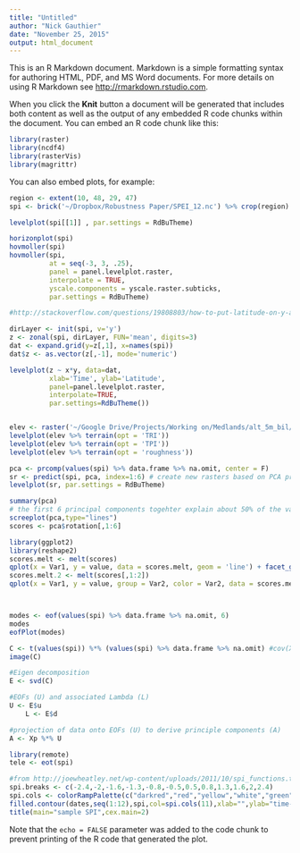 ```yaml
---
title: "Untitled"
author: "Nick Gauthier"
date: "November 25, 2015"
output: html_document
---
```


This is an R Markdown document. Markdown is a simple formatting syntax for authoring HTML, PDF, and MS Word documents. For more details on using R Markdown see <http://rmarkdown.rstudio.com>.

When you click the **Knit** button a document will be generated that includes both content as well as the output of any embedded R code chunks within the document. You can embed an R code chunk like this:

```r
library(raster)
library(ncdf4)
library(rasterVis)
library(magrittr)
```

You can also embed plots, for example:

```r
region <- extent(10, 48, 29, 47)
spi <- brick('~/Dropbox/Robustness Paper/SPEI_12.nc') %>% crop(region) %>% extract2(12:1356) 

levelplot(spi[[1]] , par.settings = RdBuTheme)

horizonplot(spi)
hovmoller(spi)
hovmoller(spi,
          at = seq(-3, 3, .25),
          panel = panel.levelplot.raster,
          interpolate = TRUE,
          yscale.components = yscale.raster.subticks,
          par.settings = RdBuTheme)

#http://stackoverflow.com/questions/19808803/how-to-put-latitude-on-y-axis-in-hovmoller-plot

dirLayer <- init(spi, v='y')
z <- zonal(spi, dirLayer, FUN='mean', digits=3)
dat <- expand.grid(y=z[,1], x=names(spi))
dat$z <- as.vector(z[,-1], mode='numeric')

levelplot(z ~ x*y, data=dat,
          xlab='Time', ylab='Latitude',
          panel=panel.levelplot.raster,
          interpolate=TRUE,
          par.settings=RdBuTheme())


elev <- raster('~/Google Drive/Projects/Working on/Medlands/alt_5m_bil/alt.bil') %>% crop(region)
levelplot(elev %>% terrain(opt = 'TRI'))
levelplot(elev %>% terrain(opt = 'TPI'))
levelplot(elev %>% terrain(opt = 'roughness'))
```


```r
pca <- prcomp(values(spi) %>% data.frame %>% na.omit, center = F)
sr <- predict(spi, pca, index=1:6) # create new rasters based on PCA predictions
levelplot(sr, par.settings = RdBuTheme)

summary(pca)
# the first 6 principal components togehter explain about 50% of the variance in the SPI series, and the first 2 explain nearly 30%
screeplot(pca,type="lines")
scores <- pca$rotation[,1:6]

library(ggplot2)
library(reshape2)
scores.melt <- melt(scores)
qplot(x = Var1, y = value, data = scores.melt, geom = 'line') + facet_grid(Var2 ~.)
scores.melt.2 <- melt(scores[,1:2])
qplot(x = Var1, y = value, group = Var2, color = Var2, data = scores.melt.2, geom = 'line')



modes <- eof(values(spi) %>% data.frame %>% na.omit, 6)
modes
eofPlot(modes)
```

```r
C <- t(values(spi)) %*% (values(spi) %>% data.frame %>% na.omit) #cov(Xp)
image(C)

#Eigen decomposition
E <- svd(C)

#EOFs (U) and associated Lambda (L) 
U <- E$u
    L <- E$d

#projection of data onto EOFs (U) to derive principle components (A)
A <- Xp %*% U
```



```r
library(remote)
tele <- eot(spi)
```

```r
#from http://joewheatley.net/wp-content/uploads/2011/10/spi_functions.txt
spi.breaks <- c(-2.4,-2,-1.6,-1.3,-0.8,-0.5,0.5,0.8,1.3,1.6,2,2.4)
spi.cols <- colorRampPalette(c("darkred","red","yellow","white","green","blue","darkblue"),space="rgb")
filled.contour(dates,seq(1:12),spi,col=spi.cols(11),xlab="",ylab="time-scale (months)",cex.lab=1.7,font.axis=2,font.lab=2,levels=spi.breaks,key.title="SPI")
title(main="sample SPI",cex.main=2)
```

Note that the `echo = FALSE` parameter was added to the code chunk to prevent printing of the R code that generated the plot.
